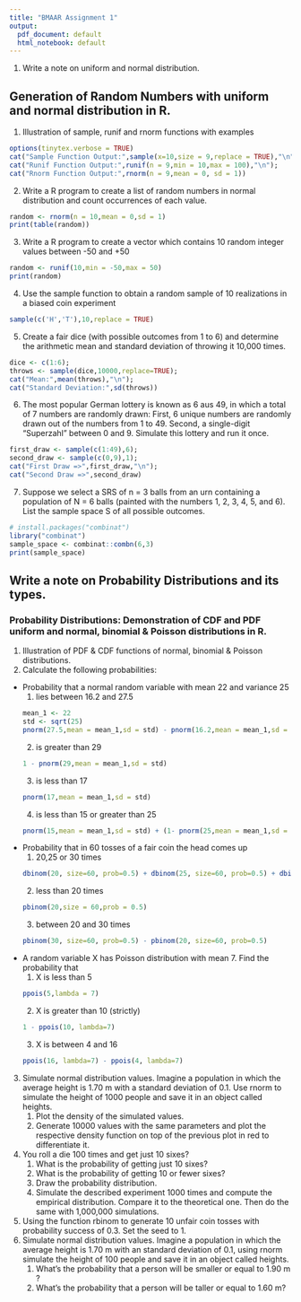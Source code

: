 ```yaml
---
title: "BMAAR Assignment 1"
output:
  pdf_document: default
  html_notebook: default
---
```

1. Write a note on uniform and normal distribution.

## Generation of Random Numbers with uniform and normal distribution in R.
1. Illustration of sample, runif and rnorm functions with examples
```R
options(tinytex.verbose = TRUE)
cat("Sample Function Output:",sample(x=10,size = 9,replace = TRUE),"\n");
cat("Runif Function Output:",runif(n = 9,min = 10,max = 100),"\n");
cat("Rnorm Function Output:",rnorm(n = 9,mean = 0, sd = 1))
```
2. Write a R program to create a list of random numbers in normal distribution and
count occurrences of each value.
```r
random <- rnorm(n = 10,mean = 0,sd = 1)
print(table(random))
```

3. Write a R program to create a vector which contains 10 random integer values
between -50 and +50
```r
random <- runif(10,min = -50,max = 50)
print(random)
```

4. Use the sample function to obtain a random sample of 10 realizations in a biased
coin experiment
```r
sample(c('H','T'),10,replace = TRUE)
```

5. Create a fair dice (with possible outcomes from 1 to 6) and determine the arithmetic
mean and standard deviation of throwing it 10,000 times.
```r
dice <- c(1:6);
throws <- sample(dice,10000,replace=TRUE);
cat("Mean:",mean(throws),"\n");
cat("Standard Deviation:",sd(throws))
```
6. The most popular German lottery is known as 6 aus 49, in which a total of 7
numbers are randomly drawn: First, 6 unique numbers are randomly drawn out of
the numbers from 1 to 49. Second, a single-digit “Superzahl” between 0 and 9.
Simulate this lottery and run it once.
```r
first_draw <- sample(c(1:49),6);
second_draw <- sample(c(0,9),1);
cat("First Draw =>",first_draw,"\n");
cat("Second Draw =>",second_draw)
```
7. Suppose we select a SRS of n = 3 balls from an urn containing a population of N = 6
balls (painted with the numbers 1, 2, 3, 4, 5, and 6). List the sample space S of all
possible outcomes.
```r
# install.packages("combinat")
library("combinat")    
sample_space <- combinat::combn(6,3)
print(sample_space)
```

## Write a note on Probability Distributions and its types.
### Probability Distributions: Demonstration of CDF and PDF uniform and normal, binomial &amp; Poisson distributions in R.
1. Illustration of PDF &amp; CDF functions of normal, binomial &amp; Poisson distributions.
2. Calculate the following probabilities: 
- Probability that a normal random variable with mean 22 and variance 25
    1. lies between 16.2 and 27.5
```r
mean_1 <- 22
std <- sqrt(25)
pnorm(27.5,mean = mean_1,sd = std) - pnorm(16.2,mean = mean_1,sd = std)
```
    2. is greater than 29
```r
1 - pnorm(29,mean = mean_1,sd = std)
```
    3. is less than 17
```r
pnorm(17,mean = mean_1,sd = std)
```
    
    4. is less than 15 or greater than 25
```r
pnorm(15,mean = mean_1,sd = std) + (1- pnorm(25,mean = mean_1,sd = std))
```
    
- Probability that in 60 tosses of a fair coin the head comes up
    1. 20,25 or 30 times
```r
dbinom(20, size=60, prob=0.5) + dbinom(25, size=60, prob=0.5) + dbinom(30, size=60, prob=0.5)
```
    
    2. less than 20 times
```r
pbinom(20,size = 60,prob = 0.5)
```
    3. between 20 and 30 times
```r
pbinom(30, size=60, prob=0.5) - pbinom(20, size=60, prob=0.5)
```
    
- A random variable X has Poisson distribution with mean 7. Find the probability that
    1. X is less than 5
```r
ppois(5,lambda = 7)
```
    
    2. X is greater than 10 (strictly)
```r
1 - ppois(10, lambda=7)
```
    
    3. X is between 4 and 16
```r
ppois(16, lambda=7) - ppois(4, lambda=7)
```
    
3. Simulate normal distribution values. Imagine a population in which the average
height is 1.70 m with a standard deviation of 0.1. Use rnorm to simulate the height
of 1000 people and save it in an object called heights.
    1. Plot the density of the simulated values.
    2. Generate 10000 values with the same parameters and plot the respective density function on top of the previous plot in red to differentiate it.
4. You roll a die 100 times and get just 10 sixes?
    1. What is the probability of getting just 10 sixes?
    2. What is the probability of getting 10 or fewer sixes?
    3. Draw the probability distribution.
    4. Simulate the described experiment 1000 times and compute the empirical distribution. Compare it to the theoretical one. Then do the same with 1,000,000 simulations.

5. Using the function rbinom to generate 10 unfair coin tosses with probability success of 0.3. Set the seed to 1.
6. Simulate normal distribution values. Imagine a population in which the average height is 1.70 m with an standard deviation of 0.1, using rnorm simulate the height of 100 people and save it in an object called heights.
    1. What’s the probability that a person will be smaller or equal to 1.90 m ?
    2. What’s the probability that a person will be taller or equal to 1.60 m?